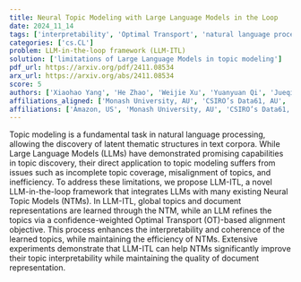 ```yaml
---
title: Neural Topic Modeling with Large Language Models in the Loop
date: 2024_11_14
tags: ['interpretability', 'Optimal Transport', 'natural language processing', 'Neural Topic Models', 'topic modeling', 'Large Language Models', 'document representation']
categories: ['cs.CL']
problem: LLM-in-the-loop framework (LLM-ITL)
solution: ['limitations of Large Language Models in topic modeling']
pdf_url: https://arxiv.org/pdf/2411.08534
arx_url: https://arxiv.org/abs/2411.08534
score: 5
authors: ['Xiaohao Yang', 'He Zhao', 'Weijie Xu', 'Yuanyuan Qi', 'Jueqing Lu', 'Dinh Phung', 'Lan Du']
affiliations_aligned: ['Monash University, AU', 'CSIRO’s Data61, AU', 'Amazon, US', 'Monash University, AU', 'Monash University, AU', 'Monash University, AU', 'Monash University, AU']
affiliations: ['Amazon, US', 'Monash University, AU', 'CSIRO’s Data61, AU']
---
```



Topic modeling is a fundamental task in natural language processing, allowing the discovery of latent thematic structures in text corpora. While Large Language Models (LLMs) have demonstrated promising capabilities in topic discovery, their direct application to topic modeling suffers from issues such as incomplete topic coverage, misalignment of topics, and inefficiency. To address these limitations, we propose LLM-ITL, a novel LLM-in-the-loop framework that integrates LLMs with many existing Neural Topic Models (NTMs). In LLM-ITL, global topics and document representations are learned through the NTM, while an LLM refines the topics via a confidence-weighted Optimal Transport (OT)-based alignment objective. This process enhances the interpretability and coherence of the learned topics, while maintaining the efficiency of NTMs. Extensive experiments demonstrate that LLM-ITL can help NTMs significantly improve their topic interpretability while maintaining the quality of document representation.
